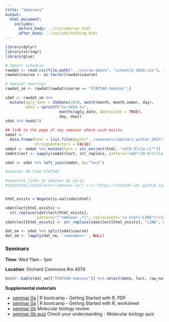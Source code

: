 ```yaml
---
title: "Seminars"
output:
  html_document:
    includes:
      before_body: ../include/nav.html
      after_body: ../include/nothing.html
---
```



```r
library(dplyr)
library(stringr)
library(glue)
```

```r
# Import schedule
rawdat <- read.csv(file.path("../course-admin", "schedule_2018.csv"), stringsAsFactors = FALSE, colClasses = list(course = 'factor', dow = 'factor'))
rawdat$course <- as.factor(rawdat$course)

# Seminar meetings 
rawdat_sm <- rawdat[rawdat$course == "STAT540-Seminar",]

sdat <- rawdat_sm %>%
  mutate(ugly_date = ISOdate(2016, match(month, month.name), day),
         date = sprintf("%s-%02d %s",
                        months(ugly_date, abbreviate = TRUE),
                        day, dow))
sdat %>% head(3)

## link to the page of any seminar where such exists
smdat <-
  data.frame(html = list.files(path="../seminars/seminars_winter_2017/", pattern = '^sm.*(\\.md)$', full.names=TRUE,recursive = TRUE),
             stringsAsFactors = FALSE)
smdat <- smdat %>% mutate(lect = str_extract(html, "sm[0-9]+[a-z]*"))
smdat$lect <- sapply(smdat$lect, str_replace, pattern="sm0*([0-9]+)([a-z]*)", replacement="seminar-\\1\\2")

sdat <- sdat %>% left_join(smdat, by="lect")

#seminar 00 from STAT545

#separate links to seminar 01 parts
#sdat$html[sdat$lect=="seminar-1a"] <-c('https://stat545-ubc.github.io/git01_git-install.html')


html_exists = Negate(is.na)(sdat$html)

sdat$lect[html_exists] <-
  str_replace(sdat$lect[html_exists],
              pattern="(^seminar-.*)", replacement='<a href="LINK">\\1</a>')
sdat$lect[html_exists] <- str_replace(sdat$lect[html_exists], "LINK", sdat$html[html_exists])

dat_sm <- sdat %>% split(sdat$course)
dat_sm <- lapply(dat_sm, 'rownames<-', NULL)
```


<!-- unholy hack to make following two tables less wide and the same wide -->
<style type="text/css">
table {
   max-width: 70%;
}
</style>

### Seminars

**Time**: Wed 11am - 1pm

**Location**: Orchard Commons Rm 4074

```r
knitr::kable(dat_sm[["STAT540-Seminar"]] %>% select(date, lect, raw_notes, instructor))
```

**Supplemental materials** 

  * [seminar 0a](https://github.com/STAT540-UBC/STAT540-UBC.github.io/blob/master/seminars/seminars_winter_2017/seminar0a/getting_started_with_R.pdf) | R bootcamp -  Getting Started with R, PDF
  * [seminar 0a](https://github.com/STAT540-UBC/STAT540-UBC.github.io/blob/master/seminars/seminars_winter_2017/seminar0a/Seminar%200a%20-%20Getting%20Started.docx) | R bootcamp - Getting Started with R, worksheet
  * [seminar 0b](https://github.com/STAT540-UBC/STAT540-UBC.github.io/blob/master/seminars/seminars_winter_2017/seminar0b/seminar_0b.pdf) Molecular biology review
  * [seminar 0b quiz](https://docs.google.com/forms/d/e/1FAIpQLScPUIQ5XsoXXf2vUULoFxPWHtsqyZDzZ39yhfmRGux-gSDQkg/viewform) Check your understanding - Molecular biology quiz
